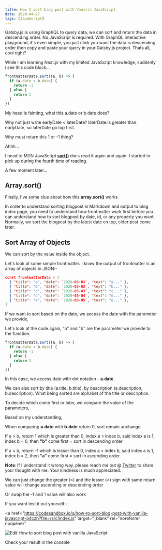 ```yaml
---
title: How I sort blog post with Vanilla JavaScript
date: 2020-04-27
tags: [JavaScript]
---
```


Gatsby.js is using GraphQL to query data, we can sort and return the data in descending order. No JavaScript is required. With GraphQL interactive playground, it's even simple, you just click you want the data is descending order then copy and paste your query in your Gatsby.js project. Thats all, cool right?

While I am learning Next.js with my limited JavaScript knowledge, suddenly i see this code block...

```js
frontmatterData.sort((a, b) => {
  if (a.date < b.date) {
    return -1
  } else {
    return 1
  }
})
```

My head is fainting, what this a.date or b.date does?

Why not just write earlyDate < laterDate? laterDate is greater than earlyDate, so laterDate go top first.

Why must return this 1 or -1 thing?

Ahhh...

I head to MDN JavaScript <a href='https://developer.mozilla.org/en-US/docs/Web/JavaScript/Reference/Global_Objects/Array/sort' target='_blank' rel='noreferrer noopener'>**sort()**</a> docs read it again and again. I started to pick up during the fourth time of reading.

A few moment later...

## Array.sort()

Finally, I've some clue about how this **array.sort()** works

In order to understand sorting blogpost in Markdown and output to blog index page, you need to understand how frontmatter work first before you can understand how to sort blogpost by date, id, or any property you want. Normally, we sort the blogpost by the latest date on top, older post come later.

## Sort Array of Objects

We can sort by the value inside the object.

Let's look at some simple frontmatter. I know the output of frontmatter is an array of objects in JSON:-

```json
const frontmatterData = [
  { "title": "a", "date": `2020-03-01`, "text": "a..." },
  { "title": "b", "date": `2020-03-02`, "text": "b..." },
  { "title": "c", "date": `2020-03-03`, "text": "c..." },
  { "title": "d", "date": `2020-03-04`, "text": "d..." },
  { "title": "e", "date": `2020-03-05`, "text": "e..." },
]
```

If we want to sort based on the date, we access the date with the parameter we provide,

Let's look at the code again, "a" and "b" are the parameter we provide to the function.

```js
frontmatterData.sort((a, b) => {
  if (a.date < b.date) {
    return -1
  } else {
    return 1
  }
})
```

In this case, we access date with dot notation - **a.date**.

We can also sort by title (a.title, b.title), by description (a.description, b.description). What being sorted are alphabet of the title or description.

To decide which come first or later, we compare the value of the parameters,

Based on my understanding,

When comparing **a.date** with **b.date** return 0, sort remain unchange

If a > b, return 1 which is greater than 0, index a > index b, said index a is 1, index b = 0, then **"b"** come first = sort in descending order

If a < b, return -1 which is lesser than 0, index a < index b, said index a is 1, index b = 2, then **"a"** come first = sort in ascending order.

**Note**: If I understand it wrong way, please reach me out @ <a href='https://twitter.com/ansonlowzf' target='_blank' rel='noreferrer noopener'>Twitter</a> to share your thought with me. Your kindness is much appreciated.

We can just change the greater (>) and the lesser (<) sign with same return value will change ascending or descending order

Or swap the -1 and 1 value will also work

If you want test it out yourself:-

<a
  href="https://codesandbox.io/s/how-to-sort-blog-post-with-vanilla-javascript-p4czh?file=/src/index.js"
  target="_blank"
  rel="noreferrer noopener"
>
  <img
    alt="Edit How to sort blog post with vanilla JavaScript"
    src="https://codesandbox.io/static/img/play-codesandbox.svg"
  />
</a>

Check your result in the console
